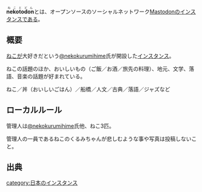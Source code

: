 {{Infobox instance
| Name          = <ruby>'''nekotodon'''<rt>ねことどん</rt></ruby>
| Domain        = https://www.nekotodon.com/
| Admin         = [https://www.nekotodon.com/@nekokurumihime @nekokurumihime]
| Country       = 日本
| Start         = 2017年4月22日
| Alias         = ねことどん
}}
<ruby>'''nekotodon'''<rt>ねことどん</rt></ruby>とは、オープンソースのソーシャルネットワーク[[Mastodon]]のインスタンスである。

== 概要 ==
[[:wikipedia:ja:ネコ|ねこ]]が大好きだという[https://www.nekotodon.com/@nekokurumihime @nekokurumihime]氏が開設した[[インスタンス]]。


ねこの話題のほか、おいしいもの（ご飯／お酒／旅先の料理）、地元、文学、落語、音楽の話題が好まれている。

ねこ／丼（おいしいごはん）／船橋／人文／古典／落語／ジャズなど

== ローカルルール ==
管理人は[https://www.nekotodon.com/@nekokurumihime @nekokurumihime]氏他、ねこ3匹。

管理人の一員であるねこのくるみちゃんが悲しむような事や写真は投稿しないこと。

== 出典 ==
<references/>

{{DEFAULTSORT:nekotodon}}
[[category:日本のインスタンス]]
